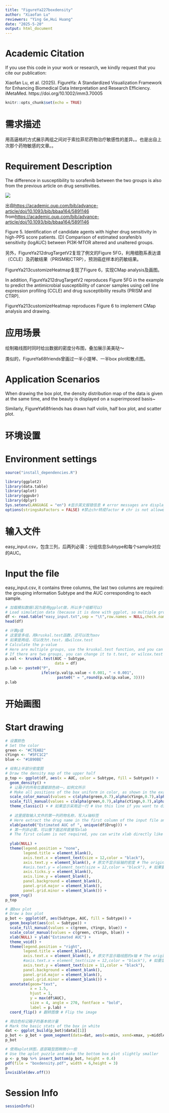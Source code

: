```yaml
---
title: "FigureYa227boxdensity"
author: "Xiaofan Lu"
reviewers: "Ying Ge,Hui Huang"
date: "2025-5-20"
output: html_document
---
```

# Academic Citation
If you use this code in your work or research, we kindly request that you cite our publication:

Xiaofan Lu, et al. (2025). FigureYa: A Standardized Visualization Framework for Enhancing Biomedical Data Interpretation and Research Efficiency. iMetaMed. https://doi.org/10.1002/imm3.70005

```r
knitr::opts_chunk$set(echo = TRUE)
```

# 需求描述

用高逼格的方式展示两组之间对于索拉菲尼药物治疗敏感性的差异。。也是出自上次那个药物敏感的文章。。

# Requirement Description

The difference in susceptibility to sorafenib between the two groups is also from the previous article on drug sensitivities.

![](example.png)

出自<https://academic.oup.com/bib/advance-article/doi/10.1093/bib/bbaa164/5891146>
from<https://academic.oup.com/bib/advance-article/doi/10.1093/bib/bbaa164/5891146>

Figure 5. Identification of candidate agents with higher drug sensitivity in high-PPS score patients. (D) Comparison of estimated sorafenib’s sensitivity (logAUC) between PI3K-MTOR altered and unaltered groups.

另外，FigureYa212drugTargetV2复现了例文的Figure 5FG，利用细胞系表达谱（CCLE）及药敏结果（PRISM和CTRP），预测癌症样本的药敏结果。

FigureYa213customizeHeatmap复现了Figure 6，实现CMap analysis及画图。

In addition, FigureYa212drugTargetV2 reproduces Figure 5FG in the example to predict the antimicrobial susceptibility of cancer samples using cell line expression profiling (CCLE) and drug susceptibility results (PRISM and CTRP).

FigureYa213customizeHeatmap reproduces Figure 6 to implement CMap analysis and drawing.

# 应用场景

绘制箱线图时同时给出数据的密度分布图，叠加展示美美哒～

类似的，FigureYa68friends曾画过一半小提琴、一半box plot和散点图。

# Application Scenarios

When drawing the box plot, the density distribution map of the data is given at the same time, and the beauty is displayed on a superimposed basis~

Similarly, FigureYa68friends has drawn half violin, half box plot, and scatter plot.

# 环境设置

# Environment settings

```r
source("install_dependencies.R")

library(ggplot2)
library(data.table)
library(aplot)
library(ggpubr)
library(dplyr)
Sys.setenv(LANGUAGE = "en") #显示英文报错信息 # error messages are displayed in English
options(stringsAsFactors = FALSE) #禁止chr转成factor # chr is not allowed to be converted to factor
```

# 输入文件

easy_input.csv，包含三列，后两列必需：分组信息Subtype和每个sample对应的AUC。

# Input the file

easy_input.csv, it contains three columns, the last two columns are required: the grouping information Subtype and the AUC corresponding to each sample.

```r
# 加载模拟数据(因为是用ggplot做，所以多个组都可以)
# Load simulation data (because it is done with ggplot, so multiple groups are OK)
df <- read.table("easy_input.txt",sep = "\t",row.names = NULL,check.names = F,stringsAsFactors = F,header = T)
head(df)

# 计算p值
# 这里是多组，用kruskal.test函数，还可以改为aov
# 如果是两组，可以改为t.test，或wilcox.test
# Calculate the p-value
# Here are multiple groups, use the kruskal.test function, and you can change it to aov
# If there are two groups, you can change it to t.test, or wilcox.test
p.val <- kruskal.test(AUC ~ Subtype,
                      data = df)
p.lab <- paste0("P",
                ifelse(p.val$p.value < 0.001, " < 0.001",
                       paste0(" = ",round(p.val$p.value, 3)))) 
p.lab
```

# 开始画图
# Start drawing

```r
# 设置颜色
# Set the color
green <- "#C7EAB2"
cYingn <- "#5FC1C2"
blue <- "#1B90BE"

# 绘制上半部分密度图
# Draw the density map of the upper half
p_top <- ggplot(df, aes(x = AUC, color = Subtype, fill = Subtype)) +
  geom_density() +
  # 让箱子的所有位置都颜色统一，如例文所示
  # Make all positions of the box uniform in color, as shown in the example
  scale_color_manual(values = c(alpha(green,0.7),alpha(cYingn,0.7),alpha(blue,0.7))) + # 设置透明色 # Set the transparent color
  scale_fill_manual(values = c(alpha(green,0.7),alpha(cYingn,0.7),alpha(blue,0.7))) +
  theme_classic() + # 如果显示采用这一行 # Use this line if you want to display
   
  # 这里提取输入文件的第一列药物名称，写入x轴标签
  # Here extract the drug name in the first column of the input file and write it to the x-axis label
  xlab(paste0("Estimated AUC of ", unique(df$Drug))) + 
  # 第一列非必需，可以像下面这样直接写xlab
  # The first column is not required, you can write xlab directly like the following xlab("Estimated AUC of Cisplatin") +
  
  ylab(NULL) + 
  theme(legend.position = "none", 
        legend.title = element_blank(),
        axis.text.x = element_text(size = 12,color = "black"),
        axis.text.y = element_blank(), # 原文不显示纵轴的密度 # The original text does not show the density of the vertical axis
        #axis.text.y = element_text(size = 12,color = "black"), # 如果要显示采用这一行 # If you want to display ,youcan use this line
        axis.ticks.y = element_blank(),
        axis.line.y = element_blank(),
        panel.background = element_blank(),
        panel.grid.major = element_blank(),
        panel.grid.minor = element_blank()) +
  geom_rug()
p_top

# 画box plot
# Draw a box plot
p_bot <- ggplot(df, aes(Subtype, AUC, fill = Subtype)) + 
  geom_boxplot(aes(col = Subtype)) + 
  scale_fill_manual(values = c(green, cYingn, blue)) + 
  scale_color_manual(values = c(green, cYingn, blue)) + 
  xlab(NULL) + ylab("Estimated AUC") + 
  theme_void() +
  theme(legend.position = "right",
        legend.title = element_blank(),
        axis.text.x = element_blank(), # 原文不显示箱线图的x轴 # The original text does not show the x-axis of the boxplot
        #axis.text.x = element_text(size = 12,color = "black"), # 如要显示箱线图x轴采用这一行 # If you want to display the boxplot x-axis, use this row
        axis.text.y = element_text(size = 11,color = "black"),
        panel.background = element_blank(),
        panel.grid.major = element_blank(),
        panel.grid.minor = element_blank()) + 
  annotate(geom="text",
           x = 1.5,
           hjust = 1,
           y = max(df$AUC),
           size = 4, angle = 270, fontface = "bold",
           label = p.lab) +
  coord_flip() # 翻转图像 # Flip the image

# 用白色标记箱子的基本统计量
# Mark the basic stats of the box in white
dat <- ggplot_build(p_bot)$data[[1]]
p_bot <- p_bot + geom_segment(data=dat, aes(x=xmin, xend=xmax, y=middle, yend=middle), color="white", inherit.aes = F)
p_bot

# 使用aplot拼图，底部箱型图稍微小一些 
# Use the aplot puzzle and make the bottom box plot slightly smaller
p <- p_top %>% insert_bottom(p_bot, height = 0.4)
pdf(file = "boxdensity.pdf", width = 6,height = 3)
p
invisible(dev.off())
```

# Session Info

```r
sessionInfo()
```
